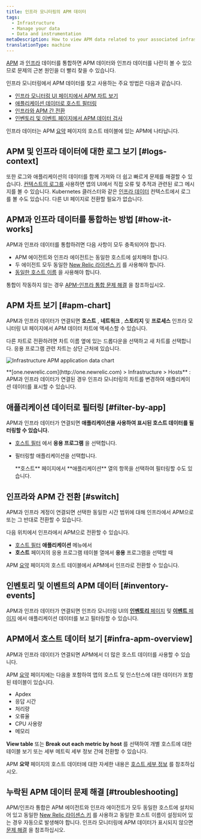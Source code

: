 ```yaml
---
title: 인프라 모니터링의 APM 데이터
tags:
  - Infrastructure
  - Manage your data
  - Data and instrumentation
metaDescription: How to view APM data related to your associated infrastructure data in New Relic.
translationType: machine
---
```



[APM](/docs/apm/new-relic-apm/getting-started/welcome-new-relic-apm) 과 [인프라](/docs/infrastructure/new-relic-infrastructure/getting-started/welcome-new-relic-infrastructure) 데이터를 통합하면 APM 데이터와 인프라 데이터를 나란히 볼 수 있으므로 문제의 근본 원인을 더 빨리 찾을 수 있습니다.

인프라 모니터링에서 APM 데이터를 찾고 사용하는 주요 방법은 다음과 같습니다.

* [인프라 모니터링 UI 페이지에서 APM 차트 보기](#apm-chart)
* [애플리케이션 데이터로 호스트 필터링](#filter-by-app)
* [인프라와 APM 간 전환](#switch)
* [인벤토리 및 이벤트 페이지에서 APM 데이터 검사](#inventory-events)

인프라 데이터는 APM [요약](/docs/apm/applications-menu/monitoring/apm-overview-page) 페이지의 호스트 테이블에 있는 APM에 나타납니다.

## APM 및 인프라 데이터에 대한 로그 보기 [#logs-context]

또한 로그와 애플리케이션의 데이터를 함께 가져와 더 쉽고 빠르게 문제를 해결할 수 있습니다. [컨텍스트의 로그를](/docs/logs/logs-context/configure-logs-context-apm-agents/) 사용하면 앱의 UI에서 직접 오류 및 추적과 관련된 로그 메시지를 볼 수 있습니다. Kubernetes 클러스터와 같은 [인프라 데이터](/docs/logs/forward-logs/forward-your-logs-using-infrastructure-agent/) 컨텍스트에서 로그를 볼 수도 있습니다. 다른 UI 페이지로 전환할 필요가 없습니다.

## APM과 인프라 데이터를 통합하는 방법 [#how-it-works]

APM과 인프라 데이터를 통합하려면 다음 사항이 모두 충족되어야 합니다.

* APM 에이전트와 인프라 에이전트는 동일한 호스트에 설치해야 합니다.
* 두 에이전트 모두 동일한 [New Relic 라이센스 키](/docs/apis/intro-apis/new-relic-api-keys/#ingest-license-key) 를 사용해야 합니다.
* [동일한 호스트 이름](/docs/infrastructure/new-relic-infrastructure/troubleshooting/apm-data-missing-infrastructure#hostnames) 을 사용해야 합니다.

통합이 작동하지 않는 경우 [APM-인프라 통합 문제 해결](/docs/infrastructure/new-relic-infrastructure/troubleshooting/apm-data-missing-infrastructure) 을 참조하십시오.

## APM 차트 보기 [#apm-chart]

APM과 인프라 데이터가 연결되면 **호스트** , **네트워크** , **스토리지** 및 **프로세스** 인프라 모니터링 UI 페이지에서 APM 데이터 차트에 액세스할 수 있습니다.

다른 차트로 전환하려면 차트 이름 옆에 있는 드롭다운을 선택하고 새 차트를 선택합니다. 응용 프로그램 관련 차트는 상단 근처에 있습니다.

<img
  title="infra-apm-chart.png"
  alt="Infrastructure APM application data chart"
  src={infrastructureApmApplicationDataChart}
/>

<figcaption>
  **[one.newrelic.com](http://one.newrelic.com) > Infrastructure > Hosts** : APM과 인프라 데이터가 연결된 경우 인프라 모니터링의 차트를 변경하여 애플리케이션 데이터를 표시할 수 있습니다.
</figcaption>

## 애플리케이션 데이터로 필터링 [#filter-by-app]

APM과 인프라 데이터가 연결되면 **애플리케이션을 사용하여 표시된 호스트 데이터를 필터링할 수 있습니다.**

* [호스트 필터](/docs/infrastructure/new-relic-infrastructure/filter-group/filter-sets-organize-your-infrastructure-hosts) 에서 **응용 프로그램** 을 선택합니다.

* 필터링할 애플리케이션을 선택합니다.

  <Callout variant="tip">
    **호스트** 페이지에서 **애플리케이션** 열의 항목을 선택하여 필터링할 수도 있습니다.
  </Callout>

## 인프라와 APM 간 전환 [#switch]

APM과 인프라 계정이 연결되면 선택한 동일한 시간 범위에 대해 인프라에서 APM으로 또는 그 반대로 전환할 수 있습니다.

다음 위치에서 인프라에서 APM으로 전환할 수 있습니다.

* [호스트 필터](/docs/infrastructure/new-relic-infrastructure/filter-group/filter-sets-organize-your-infrastructure-hosts) **애플리케이션** 메뉴에서
* **호스트** 페이지의 응용 프로그램 테이블 열에서 **응용** 프로그램을 선택할 때

APM [요약](#infra-apm-overview) 페이지의 호스트 테이블에서 APM에서 인프라로 전환할 수 있습니다.

## 인벤토리 및 이벤트의 APM 데이터 [#inventory-events]

APM과 인프라 데이터가 연결되면 인프라 모니터링 UI의 [**인벤토리** 페이지](/docs/infrastructure/new-relic-infrastructure/infrastructure-ui-pages/infrastructure-inventory-page-search-your-entire-infrastructure) 및 [**이벤트** 페이지](/docs/infrastructure/new-relic-infrastructure/infrastructure-ui-pages/infrastructure-events-page-live-feed-every-agent) 에서 애플리케이션 데이터를 보고 필터링할 수 있습니다.

## APM에서 호스트 데이터 보기 [#infra-apm-overview]

APM과 인프라 데이터가 연결되면 APM에서 더 많은 호스트 데이터를 사용할 수 있습니다.

APM [요약](/docs/apm/applications-menu/monitoring/apm-overview-page) 페이지에는 다음을 포함하여 앱의 호스트 및 인스턴스에 대한 데이터가 포함된 테이블이 있습니다.

* Apdex
* 응답 시간
* 처리량
* 오류율
* CPU 사용량
* 메모리

**View table** 또는 **Break out each metric by host** 를 선택하여 개별 호스트에 대한 테이블 보기 또는 세부 메트릭 세부 정보 간에 전환할 수 있습니다.

APM **요약** 페이지의 호스트 데이터에 대한 자세한 내용은 [호스트 세부 정보](/docs/apm/applications-menu/monitoring/apm-overview-page#host_details) 를 참조하십시오.

## 누락된 APM 데이터 문제 해결 [#troubleshooting]

APM/인프라 통합은 APM 에이전트와 인프라 에이전트가 모두 동일한 호스트에 설치되어 있고 동일한 [New Relic 라이센스 키](/docs/apis/intro-apis/new-relic-api-keys/#ingest-license-key) 를 사용하고 동일한 호스트 이름이 설정되어 있는 경우 자동으로 발생해야 합니다. 인프라 모니터링에 APM 데이터가 표시되지 않으면 [문제 해결](/docs/infrastructure/new-relic-infrastructure/troubleshooting/troubleshooting-apm-data-not-infrastructure) 을 참조하십시오.